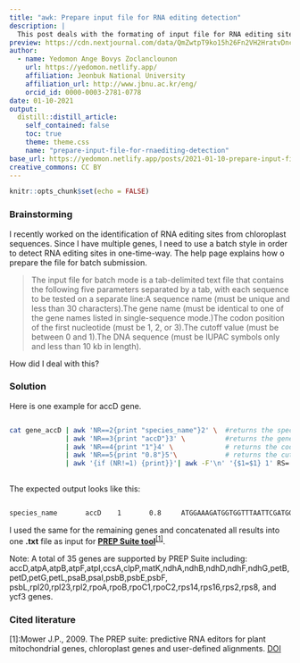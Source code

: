 ```yaml
---
title: "awk: Prepare input file for RNA editing detection"
description: |
  This post deals with the formating of input file for RNA editing sites detection
preview: https://cdn.nextjournal.com/data/QmZwtpT9ko15h26Fn2VH2HratvDncLVRS3yUcVBiuMyJ94?filename=awk.png&content-type=image/png
author:
  - name: Yedomon Ange Bovys Zoclanclounon
    url: https://yedomon.netlify.app/
    affiliation: Jeonbuk National University
    affiliation_url: http://www.jbnu.ac.kr/eng/
    orcid_id: 0000-0003-2781-0778
date: 01-10-2021
output:
  distill::distill_article:
    self_contained: false
    toc: true
    theme: theme.css
    name: "prepare-input-file-for-rnaediting-detection"
base_url: https://yedomon.netlify.app/posts/2021-01-10-prepare-input-file-for-rnaediting-detection/
creative_commons: CC BY
---
```



```r
knitr::opts_chunk$set(echo = FALSE)
```

### 



### Brainstorming



I recently worked on the identification of RNA editing sites from chloroplast sequences. Since I have multiple genes, I need to use a batch style in order to detect RNA editing sites in one-time-way.
The help page explains how o prepare the file for batch submission.

> The input file for batch mode is a tab-delimited text file that contains the following five parameters separated by a tab, with each sequence to be tested on a separate line:A sequence name (must be unique and less than 30 characters).The gene name (must be identical to one of the gene names listed in single-sequence mode.)The codon position of the first nucleotide (must be 1, 2, or 3).The cutoff value (must be between 0 and 1).The DNA sequence (must be IUPAC symbols only and less than 10 kb in length).

How did I deal with this? 

### Solution

Here is one example for accD gene.


```bash

cat gene_accD | awk 'NR==2{print "species_name"}2' \  #returns the species name
              | awk 'NR==3{print "accD"}3' \          #returns the gene name in accordance with PREP sUITE nomenclature
              | awk 'NR==4{print "1"}4' \             # returns the codon position of the first nucleotide
              | awk 'NR==5{print "0.8"}5'\            # returns the cutoff value
              | awk '{if (NR!=1) {print}}'| awk -F'\n' '{$1=$1} 1' RS='\n\n' OFS='\t' > accD.rna.ready # create a tab-delimited text file 
                                                                                                       # that contains the five parameters separated by a tab

```


The expected output looks like this:



```bash

species_name       accD    1       0.8     ATGGAAAGATGGTGGTTTAATTCGATGGTGTTTAAGAAGGAGTTAGAACGCAGGTATGGGATAAAGAAATCAACGG

```

I used the same for the remaining genes and concatenated all results into one **.txt** file as input for [**PREP Suite tool**](http://prep.unl.edu/)<sup>[[1]](#alchemy-docs-1)</sup>.




Note: A total of 35 genes are supported by PREP Suite including: accD,atpA,atpB,atpF,atpI,ccsA,clpP,matK,ndhA,ndhB,ndhD,ndhF,ndhG,petB,petD,petG,petL,psaB,psaI,psbB,psbE,psbF,
psbL,rpl20,rpl23,rpl2,rpoA,rpoB,rpoC1,rpoC2,rps14,rps16,rps2,rps8, and ycf3 genes.

### Cited literature


<a name="sqlalchemy-docs-1">[1]</a>:Mower J.P., 2009. The PREP suite: predictive RNA editors for plant mitochondrial genes, chloroplast genes and user-defined alignments. [DOI](https://doi.org/10.1093/nar/gkp337)


